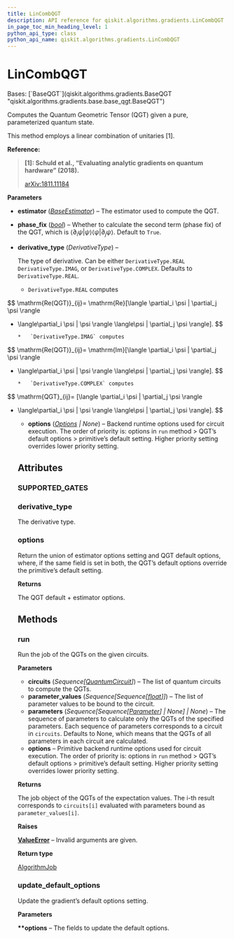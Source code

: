 ```yaml
---
title: LinCombQGT
description: API reference for qiskit.algorithms.gradients.LinCombQGT
in_page_toc_min_heading_level: 1
python_api_type: class
python_api_name: qiskit.algorithms.gradients.LinCombQGT
---
```


# LinCombQGT

<Class id="qiskit.algorithms.gradients.LinCombQGT" github="https://github.com/qiskit/qiskit/tree/stable/0.25/qiskit/algorithms/gradients/lin_comb/lin_comb_qgt.py" signature="qiskit.algorithms.gradients.LinCombQGT(estimator, phase_fix=True, derivative_type=DerivativeType.COMPLEX, options=None)">
  Bases: [`BaseQGT`](qiskit.algorithms.gradients.BaseQGT "qiskit.algorithms.gradients.base.base_qgt.BaseQGT")

  Computes the Quantum Geometric Tensor (QGT) given a pure, parameterized quantum state.

  This method employs a linear combination of unitaries \[1].

  **Reference:**

  > **\[1]: Schuld et al., “Evaluating analytic gradients on quantum hardware” (2018).**
  >
  > [arXiv:1811.11184](https://arxiv.org/pdf/1811.11184.pdf)

  **Parameters**

  *   **estimator** ([*BaseEstimator*](qiskit.primitives.BaseEstimator "qiskit.primitives.BaseEstimator")) – The estimator used to compute the QGT.

  *   **phase\_fix** ([*bool*](https://docs.python.org/3/library/functions.html#bool "(in Python v3.12)")) – Whether to calculate the second term (phase fix) of the QGT, which is $\langle\partial_i \psi | \psi \rangle \langle\psi | \partial_j \psi \rangle$. Default to `True`.

  *   **derivative\_type** (*DerivativeType*) –

      The type of derivative. Can be either `DerivativeType.REAL` `DerivativeType.IMAG`, or `DerivativeType.COMPLEX`. Defaults to `DerivativeType.REAL`.

      *   `DerivativeType.REAL` computes

$$
\mathrm{Re(QGT)}_{ij}= \mathrm{Re}[\langle \partial_i \psi | \partial_j \psi \rangle
- \langle\partial_i \psi | \psi \rangle \langle\psi | \partial_j \psi \rangle].
$$

      *   `DerivativeType.IMAG` computes

$$
\mathrm{Re(QGT)}_{ij}= \mathrm{Im}[\langle \partial_i \psi | \partial_j \psi \rangle
- \langle\partial_i \psi | \psi \rangle \langle\psi | \partial_j \psi \rangle].
$$

      *   `DerivativeType.COMPLEX` computes

$$
\mathrm{QGT}_{ij}= [\langle \partial_i \psi | \partial_j \psi \rangle
- \langle\partial_i \psi | \psi \rangle \langle\psi | \partial_j \psi \rangle].
$$

  *   **options** ([*Options*](qiskit.providers.Options "qiskit.providers.Options") *| None*) – Backend runtime options used for circuit execution. The order of priority is: options in `run` method > QGT’s default options > primitive’s default setting. Higher priority setting overrides lower priority setting.

  ## Attributes

  ### SUPPORTED\_GATES

  <Attribute id="qiskit.algorithms.gradients.LinCombQGT.SUPPORTED_GATES" name="SUPPORTED_GATES" attributeValue="= ['rx', 'ry', 'rz', 'rzx', 'rzz', 'ryy', 'rxx', 'cx', 'cy', 'cz', 'ccx', 'swap', 'iswap', 'h', 't', 's', 'sdg', 'x', 'y', 'z']" />

  ### derivative\_type

  <Attribute id="qiskit.algorithms.gradients.LinCombQGT.derivative_type" name="derivative_type">
    The derivative type.
  </Attribute>

  ### options

  <Attribute id="qiskit.algorithms.gradients.LinCombQGT.options" name="options">
    Return the union of estimator options setting and QGT default options, where, if the same field is set in both, the QGT’s default options override the primitive’s default setting.

    **Returns**

    The QGT default + estimator options.
  </Attribute>

  ## Methods

  ### run

  <Function id="qiskit.algorithms.gradients.LinCombQGT.run" name="run" signature="run(circuits, parameter_values, parameters=None, **options)">
    Run the job of the QGTs on the given circuits.

    **Parameters**

    *   **circuits** (*Sequence\[*[*QuantumCircuit*](qiskit.circuit.QuantumCircuit "qiskit.circuit.QuantumCircuit")*]*) – The list of quantum circuits to compute the QGTs.
    *   **parameter\_values** (*Sequence\[Sequence\[*[*float*](https://docs.python.org/3/library/functions.html#float "(in Python v3.12)")*]]*) – The list of parameter values to be bound to the circuit.
    *   **parameters** (*Sequence\[Sequence\[*[*Parameter*](qiskit.circuit.Parameter "qiskit.circuit.Parameter")*] | None] | None*) – The sequence of parameters to calculate only the QGTs of the specified parameters. Each sequence of parameters corresponds to a circuit in `circuits`. Defaults to None, which means that the QGTs of all parameters in each circuit are calculated.
    *   **options** – Primitive backend runtime options used for circuit execution. The order of priority is: options in `run` method > QGT’s default options > primitive’s default setting. Higher priority setting overrides lower priority setting.

    **Returns**

    The job object of the QGTs of the expectation values. The i-th result corresponds to `circuits[i]` evaluated with parameters bound as `parameter_values[i]`.

    **Raises**

    [**ValueError**](https://docs.python.org/3/library/exceptions.html#ValueError "(in Python v3.12)") – Invalid arguments are given.

    **Return type**

    [AlgorithmJob](qiskit.algorithms.AlgorithmJob "qiskit.algorithms.AlgorithmJob")
  </Function>

  ### update\_default\_options

  <Function id="qiskit.algorithms.gradients.LinCombQGT.update_default_options" name="update_default_options" signature="update_default_options(**options)">
    Update the gradient’s default options setting.

    **Parameters**

    **\*\*options** – The fields to update the default options.
  </Function>
</Class>

